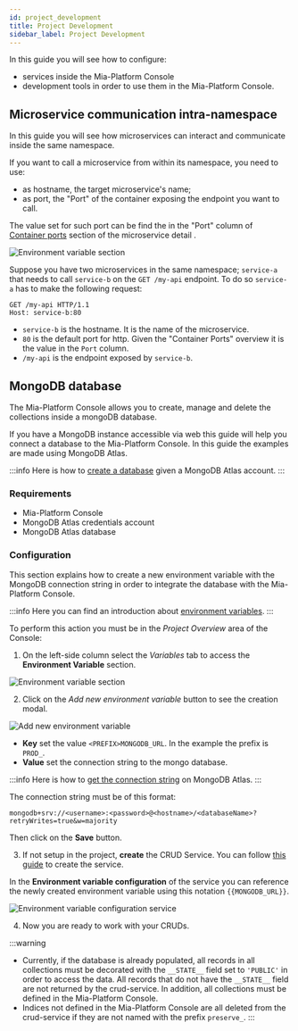 ```yaml
---
id: project_development
title: Project Development
sidebar_label: Project Development
---
```


In this guide you will see how to configure:
- services inside the Mia-Platform Console
- development tools in order to use them in the Mia-Platform Console.

## Microservice communication intra-namespace

In this guide you will see how microservices can interact and communicate inside the same namespace.

If you want to call a microservice from within its namespace, you need to use:

-  as hostname, the target microservice's name;
-  as port, the "Port" of the container exposing the endpoint you want to call.

The value set for such port can be find the in the "Port" column of [Container ports](/development_suite/api-console/api-design/microservice-container-ports.md) section of the microservice detail .

![Environment variable section](img/container_ports.png)

Suppose you have two microservices in the same namespace; `service-a` that needs to call `service-b` on the `GET /my-api` endpoint.
To do so `service-a` has to make the following request:

```
GET /my-api HTTP/1.1
Host: service-b:80
```

- `service-b` is the hostname. It is the name of the microservice.
- `80` is the default port for http. Given the "Container Ports" overview it is the value in the `Port` column.
- `/my-api` is the endpoint exposed by `service-b`.

## MongoDB database

The Mia-Platform Console allows you to create, manage and delete the collections inside a mongoDB database.

If you have a MongoDB instance accessible via web this guide will help you connect a database to the Mia-Platform Console. In this guide the examples are made using MongoDB Atlas.

:::info
Here is how to [create a database](https://www.mongodb.com/basics/create-database) given a MongoDB Atlas account.
:::

### Requirements

- Mia-Platform Console
- MongoDB Atlas credentials account
- MongoDB Atlas database

### Configuration

This section explains how to create a new environment variable with the MongoDB connection string  in order to integrate the database with the Mia-Platform Console.

:::info
Here you can find an introduction about [environment variables](/console/project-configuration/manage-environment-variables/index.md).
:::

To perform this action you must be in the _Project Overview_ area of the Console:

1. On the left-side column select the _Variables_ tab to access the **Environment Variable** section.

![Environment variable section](img/env_vars_section.png)

2. Click on the _Add new environment variable_ button to see the creation modal.


![Add new environment variable](img/create_env_var.png)

- **Key** set the value `<PREFIX>MONGODB_URL`. In the example the prefix is `PROD_`.
- **Value** set the connection string to the mongo database.

:::info
Here is how to [get the connection string](https://www.mongodb.com/docs/guides/atlas/connection-string/) on MongoDB Atlas.
:::

The connection string must be of this format:

```
mongodb+srv://<username>:<password>@<hostname>/<databaseName>?retryWrites=true&w=majority
```

Then click on the **Save** button.

3. If not setup in the project, **create** the CRUD Service.
You can follow [this guide](/tutorial/rest_api/quick_rest_api.mdx#create-crud-service) to create the service.

In the **Environment variable configuration** of the service you can reference the newly created environment variable using this notation `{{MONGODB_URL}}`.


![Environment variable configuration service](img/service_env_var_config.png)

4. Now you are ready to work with your CRUDs.

:::warning
- Currently, if the database is already populated, all records in all collections must be decorated with the `__STATE__` field set to `'PUBLIC'` in order to access the data.
All records that do not have the `__STATE__` field are not returned by the crud-service.
In addition, all collections must be defined in the Mia-Platform Console.
- Indices not defined in the Mia-Platform Console are all deleted from the crud-service if they are not named with the prefix `preserve_`.
:::
